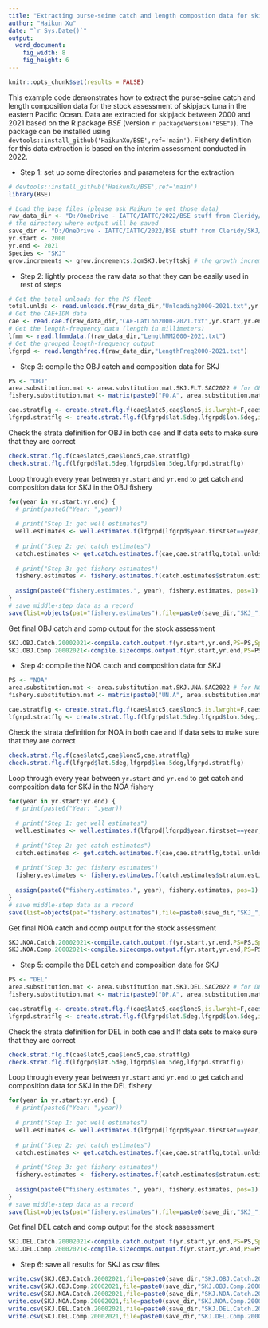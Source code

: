 ```yaml
---
title: "Extracting purse-seine catch and length compostion data for skipjack in 2000-2021"
author: "Haikun Xu"
date: "`r Sys.Date()`"
output:
  word_document:
    fig_width: 8
    fig_height: 6
---
```


```r
knitr::opts_chunk$set(results = FALSE)
```

This example code demonstrates how to extract the purse-seine catch and length composition data for the stock assessment of skipjack tuna in the eastern Pacific Ocean. Data are extracted for skipjack between 2000 and 2021 based on the R package *BSE* (version `r packageVersion("BSE")`). The package can be installed using `devtools::install_github('HaikunXu/BSE',ref='main')`. Fishery definition for this data extraction is based on the interim assessment conducted in 2022.

-   Step 1: set up some directories and parameters for the extraction

```r
# devtools::install_github('HaikunXu/BSE',ref='main') 
library(BSE)

# Load the base files (please ask Haikun to get those data)
raw_data_dir <- "D:/OneDrive - IATTC/IATTC/2022/BSE stuff from Cleridy/spp comp programs_from 2000/Raw data extractions/"
# the directory where output will be saved
save_dir <- "D:/OneDrive - IATTC/IATTC/2022/BSE stuff from Cleridy/SKJ/"
yr.start <- 2000
yr.end <- 2021
Species <- "SKJ"
grow.increments <- grow.increments.2cmSKJ.betyftskj # the growth increment for SKJ (2cm per month)
```

-   Step 2: lightly process the raw data so that they can be easily used in rest of steps

```r
# Get the total unloads for the PS fleet
total.unlds <- read.unloads.f(raw_data_dir,"Unloading2000-2021.txt",yr.start,yr.end)
# Get the CAE+IDM data
cae <- read.cae.f(raw_data_dir,"CAE-LatLon2000-2021.txt",yr.start,yr.end)
# Get the length-frequency data (length in millimeters)
lfmm <- read.lfmmdata.f(raw_data_dir,"LengthMM2000-2021.txt")
# Get the grouped length-frequency output
lfgrpd <- read.lengthfreq.f(raw_data_dir,"LengthFreq2000-2021.txt")
```

-   Step 3: compile the OBJ catch and composition data for SKJ

```r
PS <- "OBJ"
area.substitution.mat <- area.substitution.mat.SKJ.FLT.SAC2022 # for OBJ
fishery.substitution.mat <- matrix(paste0("FO.A", area.substitution.mat),ncol=ncol(area.substitution.mat)) # fishery and area definitions are identical

cae.stratflg <- create.strat.flg.f(cae$latc5,cae$lonc5,is.lwrght=F,cae$month,cae$setype,cae$class,PS=PS,Species=Species)
lfgrpd.stratflg <- create.strat.flg.f(lfgrpd$lat.5deg,lfgrpd$lon.5deg,is.lwrght=T,floor(lfgrpd$moda/100),lfgrpd$setype,lfgrpd$class,PS=PS,Species=Species)
```

Check the strata definition for OBJ in both cae and lf data sets to make sure that they are correct

```r
check.strat.flg.f(cae$latc5,cae$lonc5,cae.stratflg)
check.strat.flg.f(lfgrpd$lat.5deg,lfgrpd$lon.5deg,lfgrpd.stratflg)
```

Loop through every year between `yr.start` and `yr.end` to get catch and composition data for SKJ in the OBJ fishery

```r
for(year in yr.start:yr.end) {
  # print(paste0("Year: ",year))
  
  # print("Step 1: get well estimates")
  well.estimates <- well.estimates.f(lfgrpd[lfgrpd$year.firstset==year,],lfmm)
  
  # print("Step 2: get catch estimates")
  catch.estimates <- get.catch.estimates.f(cae,cae.stratflg,total.unlds,lfgrpd,lfgrpd.stratflg,lfmm,year,2,well.estimates,area.substitution.mat,grow.increments,PS=PS,Species=Species,fishery.substitution.mat)
  
  # print("Step 3: get fishery estimates")
  fishery.estimates <- fishery.estimates.f(catch.estimates$stratum.estimates.withsamps,catch.estimates$stratum.estimates.NOsamps,year,PS=PS,Species=Species)
  
  assign(paste0("fishery.estimates.", year), fishery.estimates, pos=1)
}
# save middle-step data as a record
save(list=objects(pat="fishery.estimates"),file=paste0(save_dir,"SKJ_",PS,"_2000-2021.RData"))
```

Get final OBJ catch and comp output for the stock assessment

```r
SKJ.OBJ.Catch.20002021<-compile.catch.output.f(yr.start,yr.end,PS=PS,Species=Species,c("A1","A2","A3","A4")) # four OBJ fisheries
SKJ.OBJ.Comp.20002021<-compile.sizecomps.output.f(yr.start,yr.end,PS=PS,Species=Species)
```

-   Step 4: compile the NOA catch and composition data for SKJ

```r
PS <- "NOA"
area.substitution.mat <- area.substitution.mat.SKJ.UNA.SAC2022 # for NOA
fishery.substitution.mat <- matrix(paste0("UN.A", area.substitution.mat),ncol=ncol(area.substitution.mat)) # fishery and area definitions are identical

cae.stratflg <- create.strat.flg.f(cae$latc5,cae$lonc5,is.lwrght=F,cae$month,cae$setype,cae$class,PS=PS,Species=Species)
lfgrpd.stratflg <- create.strat.flg.f(lfgrpd$lat.5deg,lfgrpd$lon.5deg,is.lwrght=T,floor(lfgrpd$moda/100),lfgrpd$setype,lfgrpd$class,PS=PS,Species=Species)
```

Check the strata definition for NOA in both cae and lf data sets to make sure that they are correct

```r
check.strat.flg.f(cae$latc5,cae$lonc5,cae.stratflg)
check.strat.flg.f(lfgrpd$lat.5deg,lfgrpd$lon.5deg,lfgrpd.stratflg)
```

Loop through every year between `yr.start` and `yr.end` to get catch and composition data for SKJ in the NOA fishery

```r
for(year in yr.start:yr.end) {
  # print(paste0("Year: ",year))
  
  # print("Step 1: get well estimates")
  well.estimates <- well.estimates.f(lfgrpd[lfgrpd$year.firstset==year,],lfmm)
  
  # print("Step 2: get catch estimates")
  catch.estimates <- get.catch.estimates.f(cae,cae.stratflg,total.unlds,lfgrpd,lfgrpd.stratflg,lfmm,year,2,well.estimates,area.substitution.mat,grow.increments,PS=PS,Species=Species,fishery.substitution.mat)
  
  # print("Step 3: get fishery estimates")
  fishery.estimates <- fishery.estimates.f(catch.estimates$stratum.estimates.withsamps,catch.estimates$stratum.estimates.NOsamps,year,PS=PS,Species=Species)
  
  assign(paste0("fishery.estimates.", year), fishery.estimates, pos=1)
}
# save middle-step data as a record
save(list=objects(pat="fishery.estimates"),file=paste0(save_dir,"SKJ_",PS,"_2000-2021.RData"))
```

Get final NOA catch and comp output for the stock assessment

```r
SKJ.NOA.Catch.20002021<-compile.catch.output.f(yr.start,yr.end,PS=PS,Species=Species,c("A1","A2","A3","A4"))  # four NOA fisheries
SKJ.NOA.Comp.20002021<-compile.sizecomps.output.f(yr.start,yr.end,PS=PS,Species=Species)
```

-   Step 5: compile the DEL catch and composition data for SKJ

```r
PS <- "DEL"
area.substitution.mat <- area.substitution.mat.SKJ.DEL.SAC2022 # for DEL
fishery.substitution.mat <- matrix(paste0("DP.A", area.substitution.mat),ncol=ncol(area.substitution.mat)) # fishery and area definitions are identical

cae.stratflg <- create.strat.flg.f(cae$latc5,cae$lonc5,is.lwrght=F,cae$month,cae$setype,cae$class,PS=PS,Species=Species)
lfgrpd.stratflg <- create.strat.flg.f(lfgrpd$lat.5deg,lfgrpd$lon.5deg,is.lwrght=T,floor(lfgrpd$moda/100),lfgrpd$setype,lfgrpd$class,PS=PS,Species=Species)
```

Check the strata definition for DEL in both cae and lf data sets to make sure that they are correct

```r
check.strat.flg.f(cae$latc5,cae$lonc5,cae.stratflg)
check.strat.flg.f(lfgrpd$lat.5deg,lfgrpd$lon.5deg,lfgrpd.stratflg)
```

Loop through every year between `yr.start` and `yr.end` to get catch and composition data for SKJ in the DEL fishery

```r
for(year in yr.start:yr.end) {
  # print(paste0("Year: ",year))
  
  # print("Step 1: get well estimates")
  well.estimates <- well.estimates.f(lfgrpd[lfgrpd$year.firstset==year,],lfmm)
  
  # print("Step 2: get catch estimates")
  catch.estimates <- get.catch.estimates.f(cae,cae.stratflg,total.unlds,lfgrpd,lfgrpd.stratflg,lfmm,year,2,well.estimates,area.substitution.mat,grow.increments,PS=PS,Species=Species,fishery.substitution.mat)
  
  # print("Step 3: get fishery estimates")
  fishery.estimates <- fishery.estimates.f(catch.estimates$stratum.estimates.withsamps,catch.estimates$stratum.estimates.NOsamps,year,PS=PS,Species=Species)
  
  assign(paste0("fishery.estimates.", year), fishery.estimates, pos=1)
}
# save middle-step data as a record
save(list=objects(pat="fishery.estimates"),file=paste0(save_dir,"SKJ_",PS,"_2000-2021.RData"))
```

Get final DEL catch and comp output for the stock assessment

```r
SKJ.DEL.Catch.20002021<-compile.catch.output.f(yr.start,yr.end,PS=PS,Species=Species,c("A1","A2")) # two DEL fisheries
SKJ.DEL.Comp.20002021<-compile.sizecomps.output.f(yr.start,yr.end,PS=PS,Species=Species)
```

-   Step 6: save all results for SKJ as csv files

```r
write.csv(SKJ.OBJ.Catch.20002021,file=paste0(save_dir,"SKJ.OBJ.Catch.20002021.csv"),row.names = FALSE)
write.csv(SKJ.OBJ.Comp.20002021,file=paste0(save_dir,"SKJ.OBJ.Comp.20002021.csv"),row.names = FALSE)
write.csv(SKJ.NOA.Catch.20002021,file=paste0(save_dir,"SKJ.NOA.Catch.20002021.csv"),row.names = FALSE)
write.csv(SKJ.NOA.Comp.20002021,file=paste0(save_dir,"SKJ.NOA.Comp.20002021.csv"),row.names = FALSE)
write.csv(SKJ.DEL.Catch.20002021,file=paste0(save_dir,"SKJ.DEL.Catch.20002021.csv"),row.names = FALSE)
write.csv(SKJ.DEL.Comp.20002021,file=paste0(save_dir,"SKJ.DEL.Comp.20002021.csv"),row.names = FALSE)
```
